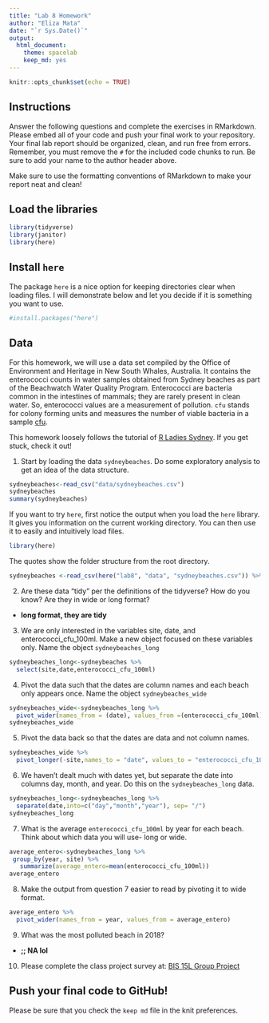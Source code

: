 ```yaml
---
title: "Lab 8 Homework"
author: "Eliza Mata"
date: "`r Sys.Date()`"
output:
  html_document: 
    theme: spacelab
    keep_md: yes
---
```


```r
knitr::opts_chunk$set(echo = TRUE)
```

## Instructions
Answer the following questions and complete the exercises in RMarkdown. Please embed all of your code and push your final work to your repository. Your final lab report should be organized, clean, and run free from errors. Remember, you must remove the `#` for the included code chunks to run. Be sure to add your name to the author header above.  

Make sure to use the formatting conventions of RMarkdown to make your report neat and clean!  

## Load the libraries
```r
library(tidyverse)
library(janitor)
library(here)
``` 

## Install `here`
The package `here` is a nice option for keeping directories clear when loading files. I will demonstrate below and let you decide if it is something you want to use.  
```r
#install.packages("here")
```

## Data
For this homework, we will use a data set compiled by the Office of Environment and Heritage in New South Whales, Australia. It contains the enterococci counts in water samples obtained from Sydney beaches as part of the Beachwatch Water Quality Program. Enterococci are bacteria common in the intestines of mammals; they are rarely present in clean water. So, enterococci values are a measurement of pollution. `cfu` stands for colony forming units and measures the number of viable bacteria in a sample [cfu](https://en.wikipedia.org/wiki/Colony-forming_unit).   

This homework loosely follows the tutorial of [R Ladies Sydney](https://rladiessydney.org/). If you get stuck, check it out!  

1. Start by loading the data `sydneybeaches`. Do some exploratory analysis to get an idea of the data structure.
```r
sydneybeaches<-read_csv("data/sydneybeaches.csv")
sydneybeaches
summary(sydneybeaches)
```

If you want to try `here`, first notice the output when you load the `here` library. It gives you information on the current working directory. You can then use it to easily and intuitively load files.
```r
library(here)
```

The quotes show the folder structure from the root directory.
```r
sydneybeaches <-read_csv(here("lab8", "data", "sydneybeaches.csv")) %>% janitor::clean_names()
```

2. Are these data "tidy" per the definitions of the tidyverse? How do you know? Are they in wide or long format?
 * **long format, they are tidy**

3. We are only interested in the variables site, date, and enterococci_cfu_100ml. Make a new object focused on these variables only. Name the object `sydneybeaches_long`

```r
sydneybeaches_long<-sydneybeaches %>%
  select(site,date,enterococci_cfu_100ml)
```

4. Pivot the data such that the dates are column names and each beach only appears once. Name the object `sydneybeaches_wide`
```r
sydneybeaches_wide<-sydneybeaches_long %>%
  pivot_wider(names_from = (date), values_from =(enterococci_cfu_100ml) )
sydneybeaches_wide
```


5. Pivot the data back so that the dates are data and not column names.
```r
sydneybeaches_wide %>%
  pivot_longer(-site,names_to = "date", values_to = "enterococci_cfu_100ml")
```


6. We haven't dealt much with dates yet, but separate the date into columns day, month, and year. Do this on the `sydneybeaches_long` data.
```r
sydneybeaches_long<-sydneybeaches_long %>%
  separate(date,into=c("day","month","year"), sep= "/")
sydneybeaches_long
```


7. What is the average `enterococci_cfu_100ml` by year for each beach. Think about which data you will use- long or wide.
```r
average_entero<-sydneybeaches_long %>%
 group_by(year, site) %>%
   summarize(average_entero=mean(enterococci_cfu_100ml))
average_entero
```


8. Make the output from question 7 easier to read by pivoting it to wide format.
```r
average_entero %>%
  pivot_wider(names_from = year, values_from = average_entero)
```


9. What was the most polluted beach in 2018?
 * **;; NA lol**

10. Please complete the class project survey at: [BIS 15L Group Project](https://forms.gle/H2j69Z3ZtbLH3efW6)


## Push your final code to GitHub!
Please be sure that you check the `keep md` file in the knit preferences.   